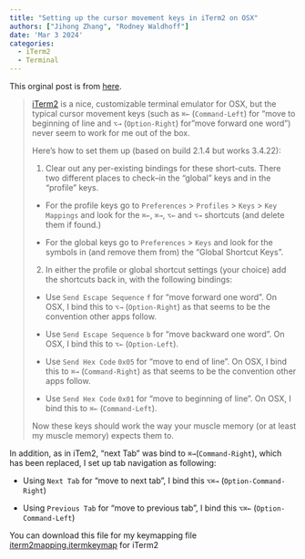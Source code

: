 ```yaml
---
title: "Setting up the cursor movement keys in iTerm2 on OSX"
authors: ["Jihong Zhang", "Rodney Waldhoff"]
date: 'Mar 3 2024'
categories: 
  - iTerm2
  - Terminal
---
```


This orginal post is from [here](http://heyrod.com/snippets/cursor-movement-keys-in-iterm2.html).

> [iTerm2](https://www.iterm2.com/) is a nice, customizable terminal emulator for OSX, but the typical cursor movement keys (such as `⌘←` (`Command-Left`) for "move to beginning of line and `⌥→` (`Option-Right`) for "move forward one word") never seem to work for me out of the box.
>
> Here's how to set them up (based on build 2.1.4 but works 3.4.22):
>
> 1)  Clear out any per-existing bindings for these short-cuts. There two different places to check--in the "global" keys and in the "profile" keys.
>
> -   For the profile keys go to `Preferences` \> `Profiles` \> `Keys` \> `Key Mappings` and look for the `⌘←`, `⌘→`, `⌥←` and `⌥→` shortcuts (and delete them if found.)
>
> -   For the global keys go to `Preferences` \> `Keys` and look for the symbols in (and remove them from) the "Global Shortcut Keys".
>
> 2)  In either the profile or global shortcut settings (your choice) add the shortcuts back in, with the following bindings:
>
> -   Use `Send Escape Sequence` `f` for "move forward one word". On OSX, I bind this to `⌥→` (`Option-Right`) as that seems to be the convention other apps follow.
>
> -   Use `Send Escape Sequence` `b` for "move backward one word". On OSX, I bind this to `⌥←` (`Option-Left`).
>
> -   Use `Send Hex Code` `0x05` for "move to end of line". On OSX, I bind this to `⌘→` (`Command-Right`) as that seems to be the convention other apps follow.
>
> -   Use `Send Hex Code` `0x01` for "move to beginning of line". On OSX, I bind this to `⌘←` (`Command-Left`).
>
> Now these keys should work the way your muscle memory (or at least my muscle memory) expects them to.

In addition, as in iTem2, "next Tab" was bind to `⌘→`(`Command-Right`), which has been replaced, I set up tab navigation as following:

-   Using `Next Tab` for "move to next tab", I bind this `⌥⌘→` (`Option-Command-Right`)

-   Using `Previous Tab` for "move to previous tab", I bind this `⌥⌘←` (`Option-Command-Left`)

You can download this file for my keymapping file [iterm2mapping.itermkeymap](notes/2024-03-03-OSX-Iterm-Cursor/iterm2mapping.itermkeymap) for iTerm2
